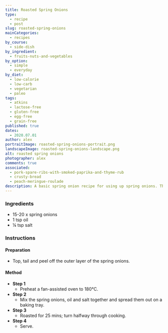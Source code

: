 ```yaml
---
title: Roasted Spring Onions
type:
  - recipe
  - post
slug: roasted-spring-onions
mainCategories:
  - recipes
by_course:
  - side-dish
by_ingredient:
  - fruits-nuts-and-vegetables
by_option:
  - simple
  - everyday
by_diet:
  - low-calorie
  - low-carb
  - vegetarian
  - paleo
tags:
  - atkins
  - lactose-free
  - gluten-free
  - egg-free
  - grain-free
published: true
dates:
  - 2020.07.01
author: alex
portraitImage: roasted-spring-onions-portrait.png
landscapeImage: roasted-spring-onions-landscape.png
alt: roasted spring onions
photographer: alex
comments: true
associated:
  - pork-spare-ribs-with-smoked-paprika-and-thyme-rub
  - crusty-bread
  - peach-meringue-roulade
description: A basic spring onion recipe for using up spring onions. This tasted way better than we thought it would.
---
```


<Ingredients>

### Ingredients

- 15-20 x spring onions
- 1 tsp oil
- ¼ tsp salt

</Ingredients>

<Instructions>

### Instructions

#### Preparation

- Top, tail and peel off the outer layer of the spring onions.

#### Method

- **Step 1**
  - Preheat a fan-assisted oven to 180°C.
- **Step 2**
  - Mix the spring onions, oil and salt together and spread them out on a baking tray.
- **Step 3**
  - Roasted for 25 mins; turn halfway through cooking.
- **Step 4**
  - Serve.

</Instructions>
